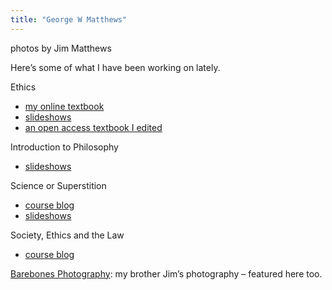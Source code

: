 ```yaml
---
title: "George W Matthews"
--- 
```



<script src="randomPhoto.js"></script>
<div class="photo-credit">photos by Jim Matthews</div>


Here's some of what I have been working on lately.

Ethics

- [my online textbook](https://gwmatthews.github.io/ethics/)
- [slideshows](ethics-slides.html)
- [an open access textbook I edited](https://press.rebus.community/intro-to-phil-ethics/){target="_blank"}

Introduction to Philosophy

- [slideshows](philosophy-slides.html)

Science or Superstition

- [course blog](http://www.6worlds.net/science-blog/){target="_blank"}
- [slideshows](science-slides.html)
<!-- - [text](https://gwmatthews.github.io/science-or-superstition) 
- [files](https://gwmatthews.github.io/science-or-superstition-course-files) -->

Society, Ethics and the Law

- [course blog](http://www.6worlds.net/society-ethics-law/){target="_blank"}


[Barebones Photography](https://www.barebones-photography.com/): my brother Jim's photography -- featured here too.
